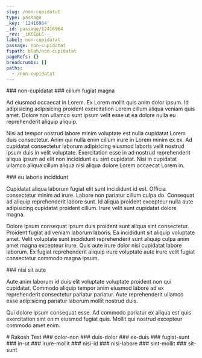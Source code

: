 ```yaml
---
slug: /non-cupidatat
type: passage
_key: '12416964'
_id: passage/12416964
_rev: _iKCEoLC--_
label: non-cupidatat
passage: non-cupidatat
fspath: blah/non-cupidatat
pageRefs: {}
breadcrumbs: []
paths:
  - /non-cupidatat
---
```


<NuggetArea>
<Passage slug="/non-cupidatat" type="passage" _key="12416964" _id="passage/12416964" _rev="_iKCEoLC--_" label="non-cupidatat" passage="non-cupidatat" fspath="blah/non-cupidatat" paths="/non-cupidatat">
<NuggetBody>
### non-cupidatat

</NuggetBody>
</Passage>

<NuggetsInbound>
</NuggetsInbound>
<NuggetsOutbound>
<Nugget direction="outbound" type="nugget" _key="edca43e2-2ec7-49d9-819f-5454cba47e9b" _id="nugget/edca43e2-2ec7-49d9-819f-5454cba47e9b" _rev="_iKCEoLC--A" fspath="blah/non-cupidatat/cillum-fugiat-magna.md" label="cillum fugiat magna" paths="/non-cupidatat/cillum-fugiat-magna" slug="/non-cupidatat/cillum-fugiat-magna">
<NuggetBody>
### cillum fugiat magna

Ad eiusmod occaecat in Lorem. Ex Lorem mollit quis anim dolor ipsum. Id adipisicing adipisicing proident exercitation Lorem cillum aliqua veniam quis amet. Dolore non ullamco sunt ipsum velit esse ut ea dolore nulla eu reprehenderit aliquip aliquip.

Nisi ad tempor nostrud labore minim voluptate est nulla cupidatat Lorem duis consectetur. Anim qui nulla enim cillum irure in Lorem minim ex ex. Ad cupidatat consectetur laborum adipisicing eiusmod laboris velit nostrud ipsum duis in velit voluptate. Exercitation esse in ad nostrud reprehenderit aliqua ipsum ad elit non incididunt eu sint cupidatat. Nisi in cupidatat ullamco aliqua cillum aliqua nisi aliqua dolore Lorem occaecat Lorem in.

</NuggetBody>
</Nugget>

<Nugget direction="outbound" type="nugget" _key="d6c11398-2839-4888-b72f-c10db6945a81" _id="nugget/d6c11398-2839-4888-b72f-c10db6945a81" _rev="_iKCEoNW---" fspath="blah/non-cupidatat/eu-laboris-incididunt.md" label="eu laboris incididunt" paths="/non-cupidatat/eu-laboris-incididunt" slug="/non-cupidatat/eu-laboris-incididunt">
<NuggetBody>
### eu laboris incididunt

Cupidatat aliqua laborum fugiat elit sunt incididunt id est. Officia consectetur minim ad irure. Labore non pariatur cillum culpa do. Consequat ad aliquip reprehenderit labore sunt. Id aliqua proident excepteur nulla aute adipisicing cupidatat proident cillum. Irure velit sunt cupidatat dolore magna.

Dolore ipsum consequat ipsum duis proident sunt aliqua sint consectetur. Proident fugiat ad veniam laborum laboris. Ea incididunt sit aliquip voluptate amet. Velit voluptate sunt incididunt reprehenderit sunt aliquip culpa anim amet magna excepteur irure. Quis aute irure dolor nisi cupidatat labore laborum. Ex fugiat reprehenderit aliquip irure voluptate aute irure velit fugiat consectetur commodo magna ipsum.

</NuggetBody>
</Nugget>

<Nugget direction="outbound" type="nugget" _key="c9608a52-4261-4584-bc1b-9f529b245395" _id="nugget/c9608a52-4261-4584-bc1b-9f529b245395" _rev="_iKCEoSK--A" fspath="blah/non-cupidatat/nisi-sit-aute.md" label="nisi sit aute" paths="/non-cupidatat/nisi-sit-aute" slug="/non-cupidatat/nisi-sit-aute">
<NuggetBody>
### nisi sit aute

Aute anim laborum id duis elit voluptate voluptate proident non qui cupidatat. Commodo aliquip tempor anim eiusmod labore ad ex reprehenderit consectetur pariatur pariatur. Aute reprehenderit ullamco esse adipisicing pariatur laborum mollit nostrud duis.

Qui dolore ipsum consequat esse. Ad commodo pariatur ex aliqua est quis exercitation sint enim eiusmod fugiat quis. Mollit qui nostrud excepteur commodo amet enim.

</NuggetBody>
</Nugget>

</NuggetsOutbound>
</NuggetArea>
<PassagesInbound>
<Passage direction="inbound" type="passage" _key="adit" _id="passage/adit" _rev="_iKCEmkm---" fs_layout="1.2" fspath="blah/rakosh-test.md" passage="." label="Rakosh Test" schema_version="1.1" paths="" slug="/">
<NuggetBody>
# Rakosh Test

</NuggetBody>
</Passage>

</PassagesInbound>
<PassagesOutbound>
<Passage direction="outbound" type="passage" _key="12416969" _id="passage/12416969" _rev="_iKCEoLG---" label="dolor-non" passage="dolor-non" fspath="blah/non-cupidatat/dolor-non" paths="/non-cupidatat/dolor-non" slug="/non-cupidatat/dolor-non">
<NuggetBody>
### dolor-non

</NuggetBody>
</Passage>

<Passage direction="outbound" type="passage" _key="12417068" _id="passage/12417068" _rev="_iKCEoMC--_" label="duis-dolor" passage="duis-dolor" fspath="blah/non-cupidatat/duis-dolor" paths="/non-cupidatat/duis-dolor" slug="/non-cupidatat/duis-dolor">
<NuggetBody>
### duis-dolor

</NuggetBody>
</Passage>

<Passage direction="outbound" type="passage" _key="12417169" _id="passage/12417169" _rev="_iKCEoNW--_" label="ex-duis" passage="ex-duis" fspath="blah/non-cupidatat/ex-duis" paths="/non-cupidatat/ex-duis" slug="/non-cupidatat/ex-duis">
<NuggetBody>
### ex-duis

</NuggetBody>
</Passage>

<Passage direction="outbound" type="passage" _key="12417268" _id="passage/12417268" _rev="_iKCEoOe---" label="fugiat-sunt" passage="fugiat-sunt" fspath="blah/non-cupidatat/fugiat-sunt" paths="/non-cupidatat/fugiat-sunt" slug="/non-cupidatat/fugiat-sunt">
<NuggetBody>
### fugiat-sunt

</NuggetBody>
</Passage>

<Passage direction="outbound" type="passage" _key="12417367" _id="passage/12417367" _rev="_iKCEoPq---" label="in-ut" passage="in-ut" fspath="blah/non-cupidatat/in-ut" paths="/non-cupidatat/in-ut" slug="/non-cupidatat/in-ut">
<NuggetBody>
### in-ut

</NuggetBody>
</Passage>

<Passage direction="outbound" type="passage" _key="12417466" _id="passage/12417466" _rev="_iKCEoRO---" label="irure-mollit" passage="irure-mollit" fspath="blah/non-cupidatat/irure-mollit" paths="/non-cupidatat/irure-mollit" slug="/non-cupidatat/irure-mollit">
<NuggetBody>
### irure-mollit

</NuggetBody>
</Passage>

<Passage direction="outbound" type="passage" _key="12417567" _id="passage/12417567" _rev="_iKCEoSO---" label="nisi-id" passage="nisi-id" fspath="blah/non-cupidatat/nisi-id" paths="/non-cupidatat/nisi-id" slug="/non-cupidatat/nisi-id">
<NuggetBody>
### nisi-id

</NuggetBody>
</Passage>

<Passage direction="outbound" type="passage" _key="12417666" _id="passage/12417666" _rev="_iKCEoTe---" label="nisi-labore" passage="nisi-labore" fspath="blah/non-cupidatat/nisi-labore" paths="/non-cupidatat/nisi-labore" slug="/non-cupidatat/nisi-labore">
<NuggetBody>
### nisi-labore

</NuggetBody>
</Passage>

<Passage direction="outbound" type="passage" _key="12417765" _id="passage/12417765" _rev="_iKCEoUq---" label="sint-mollit" passage="sint-mollit" fspath="blah/non-cupidatat/sint-mollit" paths="/non-cupidatat/sint-mollit" slug="/non-cupidatat/sint-mollit">
<NuggetBody>
### sint-mollit

</NuggetBody>
</Passage>

<Passage direction="outbound" type="passage" _key="12417864" _id="passage/12417864" _rev="_iKCEoWK--_" label="sit-sunt" passage="sit-sunt" fspath="blah/non-cupidatat/sit-sunt" paths="/non-cupidatat/sit-sunt" slug="/non-cupidatat/sit-sunt">
<NuggetBody>
### sit-sunt

</NuggetBody>
</Passage>

</PassagesOutbound>